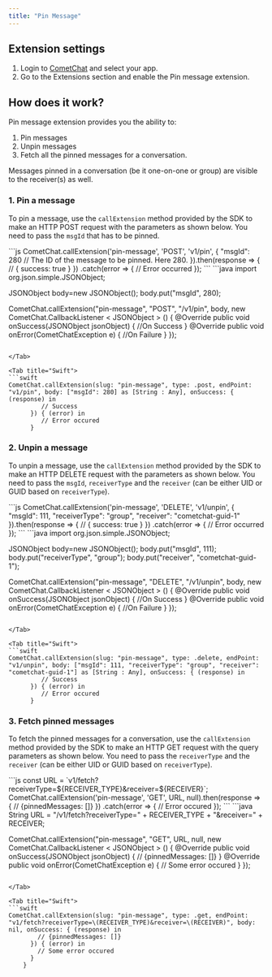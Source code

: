 ```yaml
---
title: "Pin Message"
---
```


## Extension settings

1. Login to [CometChat](https://app.cometchat.com/login) and select your app.
2. Go to the Extensions section and enable the Pin message extension.

## How does it work?

Pin message extension provides you the ability to:

1. Pin messages
2. Unpin messages
3. Fetch all the pinned messages for a conversation.

Messages pinned in a conversation (be it one-on-one or group) are visible to the receiver(s) as well.

### 1. Pin a message

To pin a message, use the `callExtension` method provided by the SDK to make an HTTP POST request with the parameters as shown below. You need to pass the `msgId` that has to be pinned.

<Tabs>
<Tab title="JavaScript">
```js
CometChat.callExtension('pin-message', 'POST', 'v1/pin', {
    "msgId": 280 // The ID of the message to be pinned. Here 280.
}).then(response => {
    // { success: true }
})
.catch(error => {
    // Error occurred
});
```

</Tab>

<Tab title="Java">
```java
import org.json.simple.JSONObject;

JSONObject body=new JSONObject();
body.put("msgId", 280);

CometChat.callExtension("pin-message", "POST", "/v1/pin", body,
 new CometChat.CallbackListener < JSONObject > () {
    @Override
    public void onSuccess(JSONObject jsonObject) {
        //On Success
    }
    @Override
    public void onError(CometChatException e) {
        //On Failure
    }
});
```

</Tab>

<Tab title="Swift">
```swift
CometChat.callExtension(slug: "pin-message", type: .post, endPoint: "v1/pin", body: ["msgId": 280] as [String : Any], onSuccess: { (response) in
         // Success
      }) { (error) in
         // Error occured
      }
```

</Tab>

</Tabs>

### 2. Unpin a message

To unpin a message, use the `callExtension` method provided by the SDK to make an HTTP DELETE request with the parameters as shown below. You need to pass the `msgId`, `receiverType` and the `receiver` (can be either UID or GUID based on `receiverType`).

<Tabs>
<Tab title="JavaScript">
```js
CometChat.callExtension('pin-message', 'DELETE', 'v1/unpin', {
    "msgId": 111,
    "receiverType": "group",
    "receiver": "cometchat-guid-1"
}).then(response => {
    // { success: true }
})
.catch(error => {
    // Error occurred
});
```

</Tab>

<Tab title="Java">
```java
import org.json.simple.JSONObject;

JSONObject body=new JSONObject();
body.put("msgId", 111);
body.put("receiverType", "group");
body.put("receiver", "cometchat-guid-1");

CometChat.callExtension("pin-message", "DELETE", "/v1/unpin", body,
 new CometChat.CallbackListener < JSONObject > () {
    @Override
    public void onSuccess(JSONObject jsonObject) {
        //On Success
    }
    @Override
    public void onError(CometChatException e) {
        //On Failure
    }
});
```

</Tab>

<Tab title="Swift">
```swift
CometChat.callExtension(slug: "pin-message", type: .delete, endPoint: "v1/unpin", body: ["msgId": 111, "receiverType": "group", "receiver": "cometchat-guid-1"] as [String : Any], onSuccess: { (response) in
         // Success
      }) { (error) in
         // Error occured
      }
```

</Tab>

</Tabs>

### 3. Fetch pinned messages

To fetch the pinned messages for a conversation, use the `callExtension` method provided by the SDK to make an HTTP GET request with the query parameters as shown below. You need to pass the `receiverType` and the `receiver` (can be either UID or GUID based on `receiverType`).

<Tabs>
<Tab title="JavaScript">
```js
const URL = `v1/fetch?receiverType=${RECEIVER_TYPE}&receiver=${RECEIVER}`;
CometChat.callExtension('pin-message', 'GET', URL, null).then(response => {
    // {pinnedMessages: []}
})
.catch(error => {
    // Error occured
});
```

</Tab>

<Tab title="Java">
```java
String URL = "/v1/fetch?receiverType=" + RECEIVER_TYPE + "&receiver=" + RECEIVER;

CometChat.callExtension("pin-message", "GET", URL, null,
new CometChat.CallbackListener < JSONObject > () {
    @Override
    public void onSuccess(JSONObject jsonObject) {
        // {pinnedMessages: []}
    }
    @Override
    public void onError(CometChatException e) {
        // Some error occured
    }
});
```

</Tab>

<Tab title="Swift">
```swift
CometChat.callExtension(slug: "pin-message", type: .get, endPoint: "v1/fetch?receiverType=\(RECEIVER_TYPE)&receiver=\(RECEIVER)", body: nil, onSuccess: { (response) in
        // {pinnedMessages: []}
      }) { (error) in
        // Some error occured
      }
    }
```

</Tab>

</Tabs>

